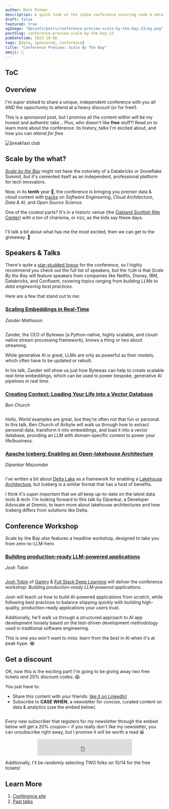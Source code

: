 ```yaml
---
author: Matt Palmer
description: A quick look at the indie conference covering code & data in the age of AI.
draft: false
featured: true
ogImage: "@assets/posts/conference-preview-scale-by-the-bay-23/og.png"
postSlug: conference-preview-scale-by-the-bay-23
pubDatetime: 2023-10-06
tags: [data, sponsored, conference]
title: "Conference Preview: Scale By The Bay"
emoji: 🌉
---
```



## ToC

## Overview

I'm _super_ stoked to share a unique, independent conference with you all AND the opportunity to attend at a heavy discount (or for free!).

This is a _sponsored_ post, but I promise all the content within will be my honest and authentic take... Plus, who doesn't like **free** stuff?! Read on to learn more about the conference: its history, talks I'm excited about, and how you can _attend for free_.

![breakfast club](../../assets/posts/conference-preview-scale-by-the-bay-23/breakfast-club.gif)

## Scale by the what?

[_Scale by the Bay_](https://www.scale.bythebay.io/) might not have the notoriety of a Databricks or Snowflake Summit, _but_ it's cemented itself as an independent, professional platform for tech innovators.

Now, in its **tenth** year 🤯, the conference is bringing you premier data & cloud content with [tracks](https://www.scale.bythebay.io/about) on _Software Engineering_, _Cloud Architecture_, _Data & AI_, and _Open Source Science_.

One of the coolest parts? It's in a historic venue (the [Oakland Scottish Rite Center](https://oaklandscottishrite.com/)) with _a ton_ of charisma, or rizz, as the kids say these days.

<div class="mx-auto w-3/4">
  <img src={scottish_rite_center.src} alt=""></img>
</div>

I'll talk a bit about what has me the most excited, then we can get to the giveaway. 🤑

## Speakers & Talks

There's quite a [star-studded lineup](https://www.scale.bythebay.io/speakers) for the conference, so I highly recommend you check out the full list of speakers, but the `TLDR` is that _Scale By the Bay_ will feature speakers from companies like Netflix, Disney, IBM, Databricks, and Confluent, covering topics ranging from _building LLMs_ to _data engineering best practices_.

Here are a few that stand out to me:

### [Scaling Embeddings in Real-Time](https://www.scale.bythebay.io/post/zander-matheson-scaling-embeddings-in-real-time)

_Zander Matheson_

<div class="mx-auto w-1/4">
  <img src={zander.src} alt=""></img>
</div>

Zander, the CEO of Bytewax (a Python-native, highly scalable, and cloud-native stream processing framework), knows a thing or two about streaming.

While generative AI is great, LLMs are only as powerful as their models, which often have to be updated or rebuilt.

In his talk, Zander will show us just how Bytewax can help to create scalable real-time embeddings, which can be used to power bespoke, generative AI pipelines _in real time_.

### [Creating Context: Loading Your Life into a Vector Database](https://www.scale.bythebay.io/post/ben-church-creating-context-loading-your-life-into-a-vector-database)

_Ben Church_

<div class="mx-auto w-1/4">
  <img src={ben.src} alt=""></img>
</div>

_Hello, World_ examples are great, but they're often not that fun or personal. In this talk, Ben Church of Airbyte will walk us through how to extract personal data, transform it into embeddings, and load it into a vector database, providing an LLM with domain-specific context to power your life/business.

### [Apache Iceberg: Enabling an Open-lakehouse Architecture](https://www.scale.bythebay.io/post/dipankar-mazumdar-apache-iceberg-enabling-an-open-lakehouse-architecture-for-large-scale-analytics)

_Dipankar Mazumdar_

<div class="mx-auto w-1/4">
  <img src={dipankar.src} alt=""></img>
</div>

I've written a bit about [Delta Lake](https://mattpalmer.io../../assets/posts/what-is-delta/) as a framework for enabling a [Lakehouse Architecture](https://docs.google.com/viewer?url=https://www.cidrdb.org/cidr2021/papers/cidr2021_paper17.pdf), but Iceberg is a similar format that has a host of benefits.

I think it's _super important_ that we _all_ keep up-to-date on the latest data tools & tech. I'm looking forward to this talk by Dipankar, a Developer Advocate at Dremio, to learn more about lakehouse architectures and how Iceberg differs from solutions like Delta.

## Conference Workshop

Scale by the Bay _also_ features a headline workshop, designed to take you from zero-to-LLM-hero

### [Building production-ready LLM-powered applications](https://www.scale.bythebay.io/llm-workshop)

_Josh Tobin_

<div class="mx-auto w-1/4">
  <img src={josh.src} alt=""></img>
</div>

[Josh Tobin](https://www.linkedin.com/in/josh-tobin-4b3b10a9) of [Gantry](https://www.gantry.io/) & [Full Stack Deep Learning](https://fullstackdeeplearning.com/) will deliver the conference workshop: _Building production-ready LLM-powered applications_.

Josh will teach us how to build AI-powered applications from scratch, while following best practices to balance shipping quickly with building high-quality, production-ready applications your users trust.

Additionally, he'll walk us through a structured approach to AI app development loosely based on the test-driven development methodology used in traditional software engineering.

This is one you _won't_ want to miss: learn from the _best_ in AI when it's at peak hype. 😂

## Get a discount

OK, now this is the exciting part! I'm going to be giving away _two_ free tickets _and_ 20% discount codes. 😱

You just have to:

- Share this content with your friends: [like it on LinkedIn!](https://www.linkedin.com/posts/matt-palmer_halloween-is-a-few-weeks-out-but-boy-activity-7117496579556536320-vEKV)
- Subscribe to **CASE WHEN**, a newsletter for concise, curated content on data & analytics (use the embed below).

<div class="mx-auto w-3/4">
  <img src={casewhen.src} alt=""></img>
</div>

_Every_ new subscriber that registers for my newsletter through the embed below will get a 20% coupon— if you really don't like my newsletter, you can unsubscribe right away, but I promise it will be worth a read 😀

<div align="center">
  <iframe
    src="https://embeds.beehiiv.com/5e6a5a7a-87ec-40a9-943a-0b1e412196fd?slim=true"
    data-test-id="beehiiv-embed"
    height="52"
    frameborder="0"
    scrolling="no"
    style="margin: 0; border-radius: 0px !important; background-color: transparent;"
  ></iframe>
</div>

Additionally, I'll be randomly selecting TWO folks on 10/14 for the free tickets!

## Learn More

1. [Conference site](https://scale.bythebay.io)
2. [Past talks](https://www.youtube.com/channel/UCKvhw2CPR-0S4XZ1bNlihnw)

<script
  type="text/javascript"
  async
  src="https://embeds.beehiiv.com/attribution.js"
></script>
